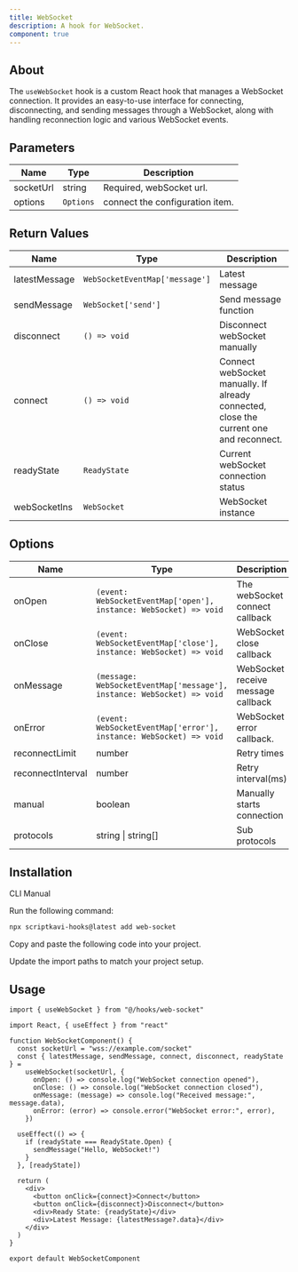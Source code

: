 ```yaml
---
title: WebSocket
description: A hook for WebSocket.
component: true
---
```


## About

The `useWebSocket` hook is a custom React hook that manages a WebSocket connection. It provides an easy-to-use interface for connecting, disconnecting, and sending messages through a WebSocket, along with handling reconnection logic and various WebSocket events.

## Parameters

| Name      | Type      | Description                     |
| --------- | --------- | ------------------------------- |
| socketUrl | string    | Required, webSocket url.        |
| options   | `Options` | connect the configuration item. |

## Return Values

| Name          | Type                           | Description                                                                            |
| ------------- | ------------------------------ | -------------------------------------------------------------------------------------- |
| latestMessage | `WebSocketEventMap['message']` | Latest message                                                                         |
| sendMessage   | `WebSocket['send']`            | Send message function                                                                  |
| disconnect    | `() => void`                   | Disconnect webSocket manually                                                          |
| connect       | `() => void`                   | Connect webSocket manually. If already connected, close the current one and reconnect. |
| readyState    | `ReadyState`                   | Current webSocket connection status                                                    |
| webSocketIns  | `WebSocket`                    | WebSocket instance                                                                     |

## Options

| Name              | Type                                                                   | Description                        | Default |
| ----------------- | ---------------------------------------------------------------------- | ---------------------------------- | ------- |
| onOpen            | `(event: WebSocketEventMap['open'], instance: WebSocket) => void`      | The webSocket connect callback     | -       |
| onClose           | `(event: WebSocketEventMap['close'], instance: WebSocket) => void`     | WebSocket close callback           | -       |
| onMessage         | `(message: WebSocketEventMap['message'], instance: WebSocket) => void` | WebSocket receive message callback | -       |
| onError           | `(event: WebSocketEventMap['error'], instance: WebSocket) => void`     | WebSocket error callback.          | -       |
| reconnectLimit    | number                                                                 | Retry times                        | 3       |
| reconnectInterval | number                                                                 | Retry interval(ms)                 | 3000    |
| manual            | boolean                                                                | Manually starts connection         | false   |
| protocols         | string \| string[]                                                     | Sub protocols                      | -       |

## Installation

<Tabs defaultValue="cli">

<TabsList>
  <TabsTrigger value="cli">CLI</TabsTrigger>
  <TabsTrigger value="manual">Manual</TabsTrigger>
</TabsList>

<TabsContent value="cli">

<Steps>

<Step>Run the following command:</Step>

```bash
npx scriptkavi-hooks@latest add web-socket
```

</Steps>

</TabsContent>

<TabsContent value="manual">

<Steps>

<Step>Copy and paste the following code into your project.</Step>

<ComponentSource name="toggle" />

<Step>Update the import paths to match your project setup.</Step>

</Steps>

</TabsContent>

</Tabs>

## Usage

```tsx
import { useWebSocket } from "@/hooks/web-socket"
```

```tsx
import React, { useEffect } from "react"

function WebSocketComponent() {
  const socketUrl = "wss://example.com/socket"
  const { latestMessage, sendMessage, connect, disconnect, readyState } =
    useWebSocket(socketUrl, {
      onOpen: () => console.log("WebSocket connection opened"),
      onClose: () => console.log("WebSocket connection closed"),
      onMessage: (message) => console.log("Received message:", message.data),
      onError: (error) => console.error("WebSocket error:", error),
    })

  useEffect(() => {
    if (readyState === ReadyState.Open) {
      sendMessage("Hello, WebSocket!")
    }
  }, [readyState])

  return (
    <div>
      <button onClick={connect}>Connect</button>
      <button onClick={disconnect}>Disconnect</button>
      <div>Ready State: {readyState}</div>
      <div>Latest Message: {latestMessage?.data}</div>
    </div>
  )
}

export default WebSocketComponent
```
